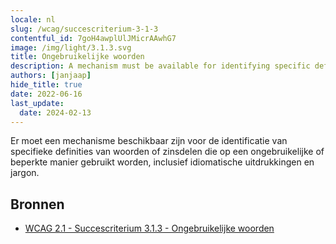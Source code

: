 ```yaml
---
locale: nl
slug: /wcag/succescriterium-3-1-3
contentful_id: 7goH4awplUlJMicrAAwhG7
image: /img/light/3.1.3.svg
title: Ongebruikelijke woorden
description: A mechanism must be available for identifying specific definitions of words or phrases used in an unusual or restricted way, including idioms and jargon.
authors: [janjaap]
hide_title: true
date: 2022-06-16
last_update:
  date: 2024-02-13
---
```


<Hero
  title="Ongebruikelijke woorden"
  imageSrc="/img/light/3.1.3.svg"
  alt="WCAG 3.1.3 icon"
  prefix="Succescriterium 3.1.3"
  suffix="Niveau AAA"
/>

Er moet een mechanisme beschikbaar zijn voor de identificatie van specifieke definities van woorden of zinsdelen die op een ongebruikelijke of beperkte manier gebruikt worden, inclusief idiomatische uitdrukkingen en jargon.

## Bronnen

- [WCAG 2.1 - Succescriterium 3.1.3 - Ongebruikelijke woorden](https://www.w3.org/Translations/WCAG21-nl/#ongebruikelijke-woorden)
